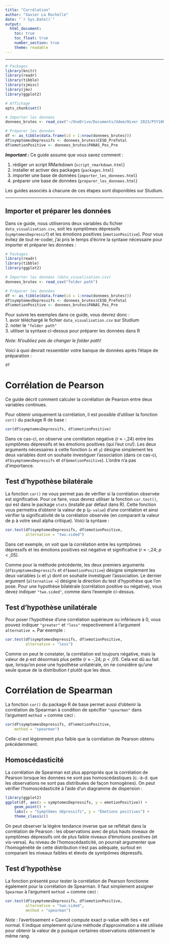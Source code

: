 ```yaml
---
title: "Corrélation"
author: "Xavier La Rochelle"
date: "`r Sys.Date()`"
output: 
  html_document:
    toc: true
    toc_float: true
    number_section: true
    theme: readable
---
```


---

```r
# Packages
library(knitr)
library(readr)
library(tibble)
library(sjmisc)
library(jmv)
library(ggplot2)

# Affichage
opts_chunk$set()

# Importer les données
donnees_brutes <- read_csv("~/OneDrive/Documents/Udem/Hiver 2023/PSY1004/Ateliers R/Guide/data/data_visualisation.csv") 

# Préparer les données 
df <- as_tibble(data.frame(id = 1:nrow(donnees_brutes)))
df$symptomesDepressifs <- donnees_brutes$CESD_PreTotal
df$emotionPositive <- donnees_brutes$PANAS_Pos_Pre
```

***Important :*** Ce guide assume que vous savez comment :  

1. rédiger un script RMarkdown (`script_rmarkdown.html`)  
2. installer et activer des packages (`packages.html`) 
3. importer une base de données (`importer_les_donnees.html`)  
4. préparer une base de données (`preparer_les_donnees.html`)  

Les guides associés à chacune de ces étapes sont disponibles sur Studium.  

---

## Importer et préparer les données  
Dans ce guide, nous utiliserons deux variables du fichier `data_visualisation.csv`, soit les symptômes dépressifs (`symptomesDepressif`) et les émotions positives (`emotionPositive`). Pour vous évitez de tout re-coder, j'ai pris le temps d'écrire la syntaxe nécessaire pour importer et préparer les données : 
```r
# Packages
library(readr)
library(tibble)
library(ggplot2)

# Importer les données (data_visualisation.csv)
donnees_brutes <- read_csv("folder path")  

# Préparer les données 
df <- as_tibble(data.frame(id = 1:nrow(donnees_brutes)))
df$symptomesDepressifs <- donnees_brutes$CESD_PreTotal
df$emotionPositive <- donnees_brutes$PANAS_Pos_Pre
```

Pour suivre les exemples dans ce guide, vous devrez donc :  
1. avoir téléchargé le fichier `data_visualisation.csv` sur Studium  
2. noter le `"folder path"`  
3. utiliser la syntaxe ci-dessus pour préparer les données dans R  

*Note: N'oubliez pas de changer le folder path!*

Voici à quoi devrait ressembler votre banque de données après l'étape de préparation :
```r
df
```

# Corrélation de Pearson
Ce guide décrit comment calculer la corrélation de Pearson entre deux variables continues. 

Pour obtenir uniquement la corrélation, il est possible d'utiliser la fonction `cor()` du package R de base :  
```r
cor(df$symptomesDepressifs, df$emotionPositive)
```

Dans ce cas-ci, on observe une corrélation négative (*r* ≈ -,24) entre les symptômes dépressifs et les émotions positives (qui l'eut cru!). Les deux arguments nécessaires à cette fonction (`x` et `y`) désigne simplement les deux variables dont on souhaite investiguer l'association (dans ce cas-ci, `df$symptomesDepressifs` et `df$emotionPositive`). L'ordre n'a pas d'importance.

## Test d'hypothèse bilatérale
La fonction `cor()` ne vous permet pas de vérifier si la corrélation observée est significative. Pour ce faire, vous devrez utiliser la fonction `cor.test()`, qui est dans le package `stats` (installé par défaut dans R). Cette fonction vous permettra d'obtenir la valeur de p (`p-value`) d'une corrélation et ainsi vérifier la significativité de la corrélation observée (en comparant la valeur de p à votre seuil alpha critique). Voici la syntaxe :  
```r
cor.test(df$symptomesDepressifs, df$emotionPositive,
         alternative = "two.sided")
```
Dans cet exemple, on voit que la corrélation entre les symtpômes dépressifs et les émotions positives est négative et significative (*r* ≈ -,24; *p* < ,05).

Comme pour la méthode précédente, les deux premiers arguments (`df$symptomesDepressifs` et `df$emotionPositive`) désigne simplement les deux variables (`x` et `y`) dont on souhaite investiguer l'association. Le dernier argument (`alternative =`) désigne la direction du test d'hypothèse que l'on pose. Pour une hypothèse bilatérale (corrélation positive ou négative), vous devez indiquer `"two.sided"`, comme dans l'exemple ci-dessus. 

## Test d'hypothèse unilatérale
Pour poser l'hypothèse d'une corrélation supérieure ou inférieure à 0, vous pouvez indiquer `"greater"` et `"less"` respectivement à l'argument `alternative =`. Par exemple :  
```r
cor.test(df$symptomesDepressifs, df$emotionPositive,
         alternative = "less")
```
Comme on peut le constater, la corrélation est toujours négative, mais la valeur de *p* est désormais plus petite (*r* ≈ -,24; *p* < ,01). Cela est dû au fait que, lorsqu'on pose une hypothèse unilatérale, on ne considère qu'une seule queue de la distribution *t* plutôt que les deux.

# Corrélation de Spearman
La fonction `cor()` du package R de base permet aussi d'obtenir la corrélation de Spearman à condition de spécifier `"spearman"` dans l'argument `method = ` comme ceci :  
```r
cor(df$symptomesDepressifs, df$emotionPositive,
    method = "spearman")
```

Celle-ci est légèrement plus faible que la corrélation de Pearson obtenu précédemment.

## Homoscédasticité
La corrélation de Spearman est plus appropriés que la corrélation de Pearson lorsque les données ne sont pas homoscédastiques (c.-à-d. que les observations ne sont pas distribuées de façon homogènes). On peut vérifier l'homoscédasticité à l'aide d'un diagramme de dispersion : 
```r
library(ggplot2)
ggplot(df, aes(x = symptomesDepressifs, y = emotionPositive)) +
    geom_point() + 
    labs(x = "Symptômes dépressifs", y = "Émotions positives") +
    theme_classic()
```

On peut observer la légère tendance inverse que se reflètait dans la corrélation de Pearson : les observations avec de plus hauts niveaux de symptômes dépressifs ont de plus faible niveaux d'émotions positives (et vis-versa). Au niveau de l'homoscédasticité, on pourrait argumenter que l'homogénéité de cette distribution n'est pas adéquate, surtout en comparant les niveaux faibles et élevés de symtpômes dépressifs.

## Test d'hypothèse
La fonction présenté pour tester la corrélation de Pearson fonctionne également pour la corrélation de Spearman. Il faut simplement assigner `Spearman` à l'argument `method =` comme ceci :
```r
cor.test(df$symptomesDepressifs, df$emotionPositive,
         alternative = "two.sided",
         method = "spearman")
```
*Note* : l'avertissement « Cannot compute exact p-value with ties » est normal. Il indique simplement qu'une méthode d'approximation a été utilisée pour obtenir la valeur de p puisque certaines observations obtiennent le même rang. 